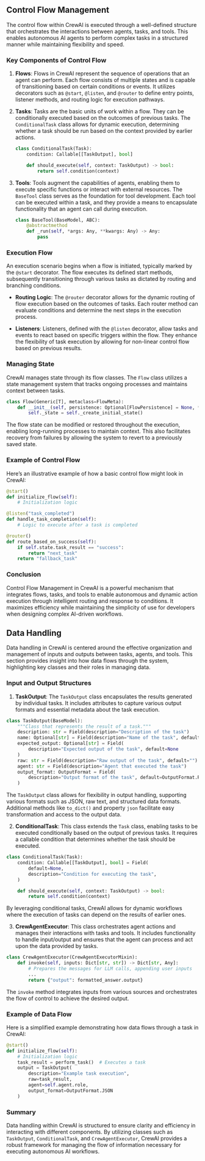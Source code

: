 ## Control Flow Management

The control flow within CrewAI is executed through a well-defined structure that orchestrates the interactions between agents, tasks, and tools. This enables autonomous AI agents to perform complex tasks in a structured manner while maintaining flexibility and speed.

### Key Components of Control Flow

1. **Flows**: Flows in CrewAI represent the sequence of operations that an agent can perform. Each flow consists of multiple states and is capable of transitioning based on certain conditions or events. It utilizes decorators such as `@start`, `@listen`, and `@router` to define entry points, listener methods, and routing logic for execution pathways.

2. **Tasks**: Tasks are the basic units of work within a flow. They can be conditionally executed based on the outcomes of previous tasks. The `ConditionalTask` class allows for dynamic execution, determining whether a task should be run based on the context provided by earlier actions.

   ```python
   class ConditionalTask(Task):
       condition: Callable[[TaskOutput], bool]

       def should_execute(self, context: TaskOutput) -> bool:
           return self.condition(context)
   ```

3. **Tools**: Tools augment the capabilities of agents, enabling them to execute specific functions or interact with external resources. The `BaseTool` class serves as the foundation for tool development. Each tool can be executed within a task, and they provide a means to encapsulate functionality that an agent can call during execution.

   ```python
   class BaseTool(BaseModel, ABC):
       @abstractmethod
       def _run(self, *args: Any, **kwargs: Any) -> Any:
           pass
   ```

### Execution Flow

An execution scenario begins when a flow is initiated, typically marked by the `@start` decorator. The flow executes its defined start methods, subsequently transitioning through various tasks as dictated by routing and branching conditions.

- **Routing Logic**: The `@router` decorator allows for the dynamic routing of flow execution based on the outcomes of tasks. Each router method can evaluate conditions and determine the next steps in the execution process.

- **Listeners**: 
Listeners, defined with the `@listen` decorator, allow tasks and events to react based on specific triggers within the flow. They enhance the flexibility of task execution by allowing for non-linear control flow based on previous results.

### Managing State

CrewAI manages state through its flow classes. The `Flow` class utilizes a state management system that tracks ongoing processes and maintains context between tasks.

```python
class Flow(Generic[T], metaclass=FlowMeta):
    def __init__(self, persistence: Optional[FlowPersistence] = None, **kwargs: Any):
        self._state = self._create_initial_state()
```

The flow state can be modified or restored throughout the execution, enabling long-running processes to maintain context. This also facilitates recovery from failures by allowing the system to revert to a previously saved state.

### Example of Control Flow

Here’s an illustrative example of how a basic control flow might look in CrewAI:

```python
@start()
def initialize_flow(self):
    # Initialization logic

@listen("task_completed")
def handle_task_completion(self):
    # Logic to execute after a task is completed

@router()
def route_based_on_success(self):
    if self.state.task_result == "success":
        return "next_task"
    return "fallback_task"
```

### Conclusion

Control Flow Management in CrewAI is a powerful mechanism that integrates flows, tasks, and tools to enable autonomous and dynamic action execution through intelligent routing and response to conditions. It maximizes efficiency while maintaining the simplicity of use for developers when designing complex AI-driven workflows.
## Data Handling

Data handling in CrewAI is centered around the effective organization and management of inputs and outputs between tasks, agents, and tools. This section provides insight into how data flows through the system, highlighting key classes and their roles in managing data.

### Input and Output Structures

1. **TaskOutput**: The `TaskOutput` class encapsulates the results generated by individual tasks. It includes attributes to capture various output formats and essential metadata about the task execution.

```python
class TaskOutput(BaseModel):
    """Class that represents the result of a task."""
    description: str = Field(description="Description of the task")
    name: Optional[str] = Field(description="Name of the task", default=None)
    expected_output: Optional[str] = Field(
        description="Expected output of the task", default=None
    )
    raw: str = Field(description="Raw output of the task", default="")
    agent: str = Field(description="Agent that executed the task")
    output_format: OutputFormat = Field(
        description="Output format of the task", default=OutputFormat.RAW
    )
```

The `TaskOutput` class allows for flexibility in output handling, supporting various formats such as JSON, raw text, and structured data formats. Additional methods like `to_dict()` and property `json` facilitate easy transformation and access to the output data.

2. **ConditionalTask**: This class extends the `Task` class, enabling tasks to be executed conditionally based on the output of previous tasks. It requires a callable condition that determines whether the task should be executed.

```python
class ConditionalTask(Task):
    condition: Callable[[TaskOutput], bool] = Field(
        default=None,
        description="Condition for executing the task",
    )

    def should_execute(self, context: TaskOutput) -> bool:
        return self.condition(context)
```

By leveraging conditional tasks, CrewAI allows for dynamic workflows where the execution of tasks can depend on the results of earlier ones.

3. **CrewAgentExecutor**: This class orchestrates agent actions and manages their interactions with tasks and tools. It includes functionality to handle input/output and ensures that the agent can process and act upon the data provided by tasks.

```python
class CrewAgentExecutor(CrewAgentExecutorMixin):
    def invoke(self, inputs: Dict[str, str]) -> Dict[str, Any]:
        # Prepares the messages for LLM calls, appending user inputs
        ...
        return {"output": formatted_answer.output}
```

The `invoke` method integrates inputs from various sources and orchestrates the flow of control to achieve the desired output.

### Example of Data Flow

Here is a simplified example demonstrating how data flows through a task in CrewAI:

```python
@start()
def initialize_flow(self):
    # Initialization logic
    task_result = perform_task()  # Executes a task
    output = TaskOutput(
        description="Example task execution",
        raw=task_result,
        agent=self.agent.role,
        output_format=OutputFormat.JSON
    )
```

### Summary

Data handling within CrewAI is structured to ensure clarity and efficiency in interacting with different components. By utilizing classes such as `TaskOutput`, `ConditionalTask`, and `CrewAgentExecutor`, CrewAI provides a robust framework for managing the flow of information necessary for executing autonomous AI workflows.